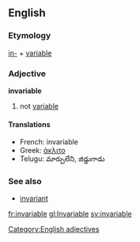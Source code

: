 ==English==
=== Etymology ===
[[in-]] + [[variable]]

=== Adjective ===
[[Category:English adjectives]]
'''invariable'''

# not [[variable]]

==== Translations ====
*French: invariable
*Greek: [[άκλιτο]]
*Telugu: మార్పులేని, జిడ్డుగాడు

===See also===
*[[invariant]]<!-- or is it a synonym? -->
[[fr:invariable]]
[[gl:Invariable]]
[[sv:invariable]]